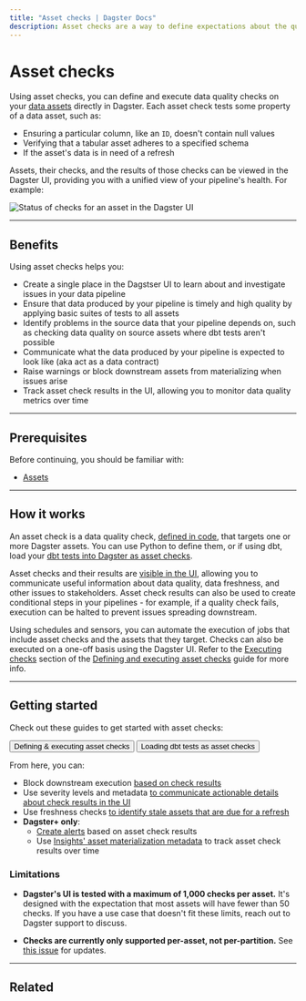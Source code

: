 ```yaml
---
title: "Asset checks | Dagster Docs"
description: Asset checks are a way to define expectations about the quality of your data.
---
```


# Asset checks

Using asset checks, you can define and execute data quality checks on your [data assets](/concepts/assets/software-defined-assets) directly in Dagster. Each asset check tests some property of a data asset, such as:

- Ensuring a particular column, like an `ID`, doesn't contain null values
- Verifying that a tabular asset adheres to a specified schema
- If the asset's data is in need of a refresh

Assets, their checks, and the results of those checks can be viewed in the Dagster UI, providing you with a unified view of your pipeline's health. For example:

<!-- ![Status of checks for an asset in the Dagster UI](/images/concepts/assets/asset-checks/asset-details-asset-checks-tab.png) -->

<Image
alt="Status of checks for an asset in the Dagster UI"
src="/images/concepts/assets/asset-checks/asset-details-asset-checks-tab.png"
width={1500}
height={802}
/>

---

## Benefits

Using asset checks helps you:

- Create a single place in the Dagstser UI to learn about and investigate issues in your data pipeline
- Ensure that data produced by your pipeline is timely and high quality by applying basic suites of tests to all assets
- Identify problems in the source data that your pipeline depends on, such as checking data quality on source assets where dbt tests aren't possible
- Communicate what the data produced by your pipeline is expected to look like (aka act as a data contract)
- Raise warnings or block downstream assets from materializing when issues arise
- Track asset check results in the UI, allowing you to monitor data quality metrics over time

---

## Prerequisites

Before continuing, you should be familiar with:

- [Assets](/concepts/assets/software-defined-assets)

---

## How it works

An asset check is a data quality check, [defined in code](/concepts/assets/asset-checks/define-execute-asset-checks), that targets one or more Dagster assets. You can use Python to define them, or if using dbt, load your [dbt tests into Dagster as asset checks](/integrations/dbt/reference#loading-dbt-tests-as-asset-checks).

Asset checks and their results are [visible in the UI](/concepts/assets/asset-checks/define-execute-asset-checks#using-asset-check-results), allowing you to communicate useful information about data quality, data freshness, and other issues to stakeholders. Asset check results can also be used to create conditional steps in your pipelines - for example, if a quality check fails, execution can be halted to prevent issues spreading downstream.

Using schedules and sensors, you can automate the execution of jobs that include asset checks and the assets that they target. Checks can also be executed on a one-off basis using the Dagster UI. Refer to the [Executing checks](/concepts/assets/asset-checks/define-execute-asset-checks#executing-checks) section of the [Defining and executing asset checks](/concepts/assets/asset-checks/define-execute-asset-checks) guide for more info.

---

## Getting started

Check out these guides to get started with asset checks:

<div className="w-full inline-flex flex-col space-y-2 md:space-y-0 md:flex-row md:space-x-4">
  <Button link="/concepts/assets/asset-checks/define-execute-asset-checks">
    Defining & executing asset checks
  </Button>
  <Button link="/integrations/dbt/reference#loading-dbt-tests-as-asset-checks">
    Loading dbt tests as asset checks
  </Button>
</div>

From here, you can:

- Block downstream execution [based on check results](/concepts/assets/asset-checks/define-execute-asset-checks#blocking-downstream-assets)
- Use severity levels and metadata [to communicate actionable details about check results in the UI](/concepts/assets/asset-checks/define-execute-asset-checks#using-asset-check-results)
- Use freshness checks [to identify stale assets that are due for a refresh](/concepts/assets/asset-checks/checking-for-data-freshness)
- **Dagster+ only**:
  - [Create alerts](/dagster-plus/managing-deployments/alerts) based on asset check results
  - Use [Insights' asset materialization metadata](/dagster-plus/insights/asset-metadata) to track asset check results over time

### Limitations

- **Dagster's UI is tested with a maximum of 1,000 checks per asset.** It's designed with the expectation that most assets will have fewer than 50 checks. If you have a use case that doesn't fit these limits, reach out to Dagster support to discuss.

- **Checks are currently only supported per-asset, not per-partition.** See [this issue](https://github.com/dagster-io/dagster/issues/17005) for updates.

---

## Related

<ArticleList>
  <ArticleListItem
    href="/concepts/assets/software-defined-assets"
    title="Asset definitions"
  ></ArticleListItem>
  <ArticleListItem
    title="Asset checks API reference"
    href="/_apidocs/asset-checks"
  ></ArticleListItem>
  <ArticleListItem
    href="/concepts/automation/schedules"
    title="Schedules"
  ></ArticleListItem>
  <ArticleListItem
    href="/concepts/partitions-schedules-sensors/sensors"
    title="Sensors"
  ></ArticleListItem>
</ArticleList>
